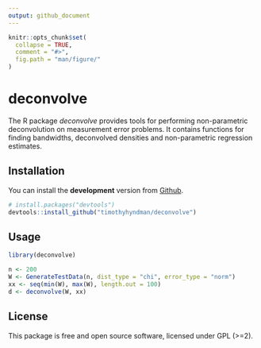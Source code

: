 ```yaml
---
output: github_document
---
```


<!-- README.md is generated from README.Rmd. Please edit that file -->

```r
knitr::opts_chunk$set(
  collapse = TRUE,
  comment = "#>",
  fig.path = "man/figure/"
)
```

# deconvolve

The R package *deconvolve* provides tools for performing non-parametric 
deconvolution on measurement error problems. It contains functions for finding 
bandwidths, deconvolved densities and non-parametric regression estimates.

## Installation

You can install the **development** version from 
[Github](https://github.com/timothyhyndman/deconvolve).

```r
# install.packages("devtools")
devtools::install_github("timothyhyndman/deconvolve")
```

## Usage

```r
library(deconvolve)

n <- 200
W <- GenerateTestData(n, dist_type = "chi", error_type = "norm")
xx <- seq(min(W), max(W), length.out = 100)
d <- deconvolve(W, xx)

```

## License

This package is free and open source software, licensed under GPL (>=2).
